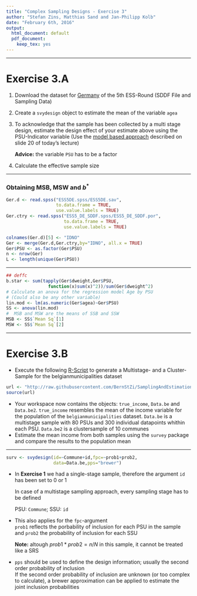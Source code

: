 ```yaml
---
title: "Complex Sampling Designs - Exercise 3"
author: "Stefan Zins, Matthias Sand and Jan-Philipp Kolb"
date: "February 6th, 2016"
output:
  html_document: default
  pdf_document:
    keep_tex: yes
---
```


***
# Exercise 3.A
 1. Download the dataset for [Germany](http://www.europeansocialsurvey.org/data/country.html?c=germany) of the 5th ESS-Round (SDDF File and Sampling Data)
 2. Create a `svydesign` object to estimate the mean of the variable `agea`
 3. To acknowledge that the sample has been collected by a multi stage design, estimate the design effect of your estimate above using the PSU-Indicator variable (Use the [model based approach](https://github.com/BernStZi/SamplingAndEstimation/blob/short/lecture/part_2.pdf) described on slide 20 of today's lecture)
 
    **Advice:** the variable `PSU` has to be a factor  
 4. Calculate the effective sample size
 
***

### Obtaining MSB, MSW and $b^{*}$

```r
Ger.d <- read.spss("ESS5DE.spss/ESS5DE.sav",
                   to.data.frame = TRUE,
                   use.value.labels = TRUE)
Ger.ctry <- read.spss("ESS5_DE_SDDF.spss/ESS5_DE_SDDF.por",
                      to.data.frame = TRUE, 
                      use.value.labels = TRUE)

colnames(Ger.d)[5] <- "IDNO"
Ger <- merge(Ger.d,Ger.ctry,by="IDNO", all.x = TRUE)
Ger$PSU <- as.factor(Ger$PSU)
n <- nrow(Ger)
L <- length(unique(Ger$PSU))
```

***
```r
## deffc
b.star <- sum(tapply(Ger$dweight,Ger$PSU,
                function(x)sum(x)^2))/sum(Ger$dweight^2)
# Calculate an anova for the regression model Age by PSU 
# (Could also be any other variable)
lin.mod <- lm(as.numeric(Ger$agea)~Ger$PSU)
SS <- anova(lin.mod) 
#  MSB and MSW are the means of SSB and SSW
MSB <- SS$`Mean Sq`[1]
MSW <- SS$`Mean Sq`[2]
```
***
# Exercise 3.B



- Execute the following [R-Script](https://raw.githubusercontent.com/BernStZi/SamplingAndEstimation/short/tutorial/Samples_for_EX3b.R) to generate a Multistage- and a Cluster- Sample for the belgianmunicipalities dataset
```r
url <- "http://raw.githubusercontent.com/BernStZi/SamplingAndEstimation/short/tutorial/Samples_for_EX3b.R"
source(url)
```
- Your workspace now contains the objects: `true_income`, `Data.be` and `Data.be2`. `true_income` resembles the  mean of the income variable for the population of the `belgianmunicipalities` dataset. `Data.be` is a multistage sample with 80 PSUs and 300 individual datapoints whithin each PSU. `Data.be2` is a clustersample of 10 communes
- Estimate the mean income from both samples using the `survey` package and compare the results to the population mean

***
```r
surv <- svydesign(id=~Commune+id,fpc=~prob1+prob2, 
                  data=Data.be,pps="brewer")
```

- In **Exercise 1**  we had a single-stage sample, therefore the argument `id` has been set to 0 or 1  

   In case of a multistage sampling approach, every sampling stage has to be defined  
   
   PSU: `Commune`; SSU: `id`  
    
- This also applies for the `fpc`-argument  
   `prob1` reflects the porbability of inclusion for each PSU in the sample and `prob2` the probability of inclusion for each SSU
   
   **Note:** altough $prob1*prob2=n/N$ in this sample, it cannot be treated like a SRS  
   
-  `pps` should be used to define the design information; usually the second order probability of inclusion  
   If the second order probability of inclusion are unknown (or too complex to calculate), a brewer approximation can be applied to estimate the joint inclusion probabilities








